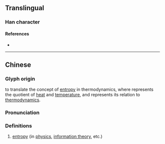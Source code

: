 {{character info/new}}
==Translingual==

===Han character===
{{Han char|rn=86|rad=火|as=11|sn=15|four=90827|canj=FYCB|ids=⿰火商}}

====References====
* {{Han ref|kx=0681.141|hdz=32229.140|uh=71B5|ud=29109|bh=E669|bd=58985}}

----

==Chinese==
{{zh-forms}}
{{zh-wp}}

===Glyph origin===
{{Han compound|火|商|c1=s|c2=p|t1=fire|t2=quotient|ls=psc|ls2=ic}}

{{coinage|zh|Hu Gangfu|in=1923|nat=Chinese|occ=physical scientist|w=zh:胡剛復}} to translate the concept of [[entropy]] in thermodynamics, where {{m|zh|商||[[quotient]]}} represents the quotient of [[heat]] and [[temperature]], and {{m|zh|火||fire}} represents its relation to [[thermodynamics]].

===Pronunciation===
{{zh-pron
|m=shāng
|c=soeng1
|h=pfs=sông
|md=siŏng
|mn=siong
|w=1saan
|mc=
|oc=
|ma=
|cat=n,pn,v
}}

===Definitions===
{{zh-hanzi}}

# [[entropy]] (in [[physics]], [[information theory]], etc.)

{{zh-cat|Physics}}